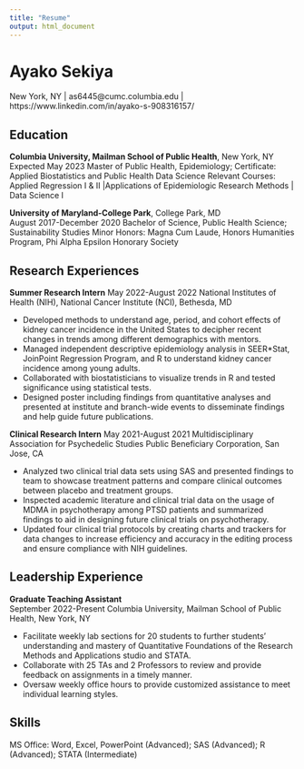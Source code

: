 ```yaml
---
title: "Resume"
output: html_document
---
```

# Ayako Sekiya 
New York, NY | as6445@cumc.columbia.edu | https://www.linkedin.com/in/ayako-s-908316157/ 

## Education
**Columbia University, Mailman School of Public Health**, New York, NY 	
Expected May 2023
Master of Public Health, Epidemiology; Certificate: Applied Biostatistics and Public Health Data Science
Relevant Courses: Applied Regression I & II |Applications of Epidemiologic Research Methods | Data Science I 

**University of Maryland-College Park**, College Park, MD 	
August 2017-December 2020
Bachelor of Science, Public Health Science; Sustainability Studies Minor
Honors: Magna Cum Laude, Honors Humanities Program, Phi Alpha Epsilon Honorary Society

## Research Experiences
**Summer Research Intern**
May 2022-August 2022
National Institutes of Health (NIH), National Cancer Institute (NCI), Bethesda, MD

*	Developed methods to understand age, period, and cohort effects of kidney cancer incidence in the United States to decipher recent changes in trends among different demographics with mentors. 
*	Managed independent descriptive epidemiology analysis in SEER*Stat, JoinPoint Regression Program, and R to understand kidney cancer incidence among young adults. 
*	Collaborated with biostatisticians to visualize trends in R and tested significance using statistical tests. 
*	Designed poster including findings from quantitative analyses and presented at institute and branch-wide events to disseminate findings and help guide future publications. 

**Clinical Research Intern**
May 2021-August 2021
Multidisciplinary Association for Psychedelic Studies Public Beneficiary Corporation, San Jose, CA

*	Analyzed two clinical trial data sets using SAS and presented findings to team to showcase treatment patterns and compare clinical outcomes between placebo and treatment groups.
*	Inspected academic literature and clinical trial data on the usage of MDMA in psychotherapy among PTSD patients and summarized findings to aid in designing future clinical trials on psychotherapy. 
*	Updated four clinical trial protocols by creating charts and trackers for data changes to increase efficiency and accuracy in the editing process and ensure compliance with NIH guidelines.

## Leadership Experience
**Graduate Teaching Assistant** 	
September 2022-Present
Columbia University, Mailman School of Public Health, New York, NY

*	Facilitate weekly lab sections for 20 students to further students’ understanding and mastery of Quantitative Foundations of the Research Methods and Applications studio and STATA.
*	Collaborate with 25 TAs and 2 Professors to review and provide feedback on assignments in a timely manner.
*	Oversaw weekly office hours to provide customized assistance to meet individual learning styles. 

## Skills
MS Office: Word, Excel, PowerPoint (Advanced); SAS (Advanced); R (Advanced); STATA (Intermediate)
